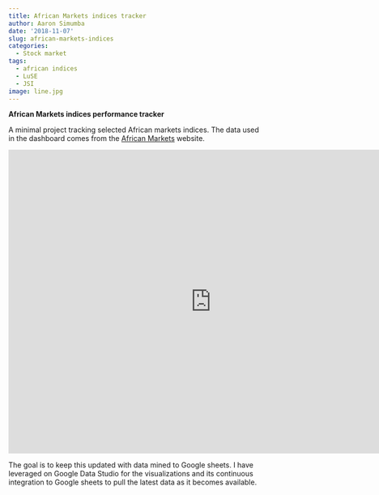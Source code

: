 ```yaml
---
title: African Markets indices tracker
author: Aaron Simumba
date: '2018-11-07'
slug: african-markets-indices
categories:
  - Stock market
tags:
  - african indices
  - LuSE
  - JSI
image: line.jpg
---
```



**African Markets indices performance tracker**

A minimal project tracking selected African markets indices. The data used in the dashboard comes from the [African Markets](https://www.african-markets.com/en/) website.


<iframe width="800" height="600" src="https://datastudio.google.com/embed/reporting/1EkIf3HbqrihSiUbMU27YrZODYGk6n61f/page/Afub" frameborder="0" style="border:0" allowfullscreen  allowtransparency></iframe>

The goal is to keep this updated with data mined to Google sheets. I have leveraged on Google Data Studio for the visualizations and its continuous integration to Google sheets to pull the latest data as it becomes available.
